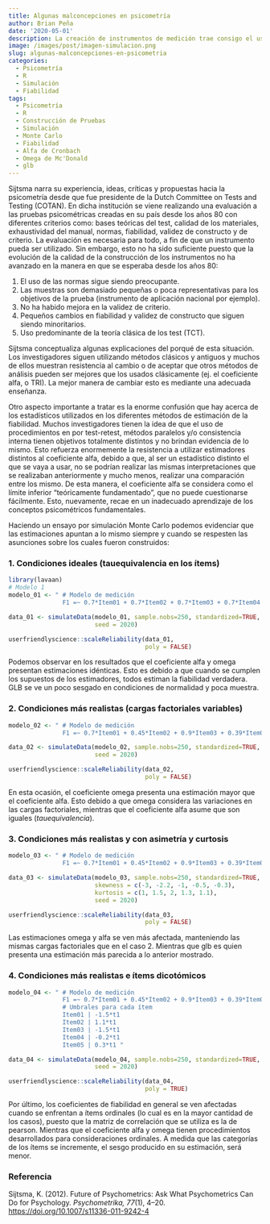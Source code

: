 ```yaml
---
title: Algunas malconcepciones en psicometría
author: Brian Peña
date: '2020-05-01'
description: La creación de instrumentos de medición trae consigo el uso de análisis psicométrico y empleo de análisis estadístico. Estimadores como coeficiente alfa, omega o glb, no siempre son realmente entendidos, causando errores en la construcción del instrumento.
image: /images/post/imagen-simulacion.png
slug: algunas-malconcepciones-en-psicometria
categories:
  - Psicometría
  - R
  - Simulación
  - Fiabilidad
tags:
  - Psicometría
  - R
  - Construcción de Pruebas
  - Simulación
  - Monte Carlo
  - Fiabilidad
  - Alfa de Cronbach
  - Omega de Mc'Donald
  - glb
---
```


Sijtsma narra su experiencia, ideas, críticas y propuestas hacia la psicometría desde que fue presidente de la Dutch Committee on Tests and Testing (COTAN). En dicha institución se viene realizando una evaluación a las pruebas psicométricas creadas en su país desde los años 80 con diferentes criterios como: bases teóricas del test, calidad de los materiales, exhaustividad del manual, normas, fiabilidad, validez de constructo y de criterio. La evaluación es necesaria para todo, a fin de que un instrumento pueda ser utilizado. Sin embargo, esto no ha sido suficiente puesto que la evolución de la calidad de la construcción de los instrumentos no ha avanzado en la manera en que se esperaba desde los años 80:

1. El uso de las normas sigue siendo preocupante.
2. Las muestras son demasiado pequeñas o poca representativas para los objetivos de la prueba (instrumento de aplicación nacional por ejemplo).
3. No ha habido mejora en la validez de criterio.
4. Pequeños cambios en fiabilidad y validez de constructo que siguen siendo minoritarios.
5. Uso predominante de la teoría clásica de los test (TCT).

Sijtsma conceptualiza algunas explicaciones del porqué de esta situación. Los investigadores siguen utilizando métodos clásicos y antiguos y muchos de ellos muestran resistencia al cambio o de aceptar que otros métodos de análisis pueden ser mejores que los usados clásicamente (ej. el coeficiente alfa, o TRI). La mejor manera de cambiar esto es mediante una adecuada enseñanza. 

Otro aspecto importante a tratar es la enorme confusión que hay acerca de los estadísticos utilizados en los diferentes métodos de estimación de la fiabilidad. Muchos investigadores tienen la idea de que el uso de procedimientos en por test-retest, métodos paralelos y/o consistencia interna tienen objetivos totalmente distintos y no brindan evidencia de lo mismo. Esto refuerza enormemente la resistencia a utilizar estimadores distintos al coeficiente alfa, debido a que, al ser un estadístico distinto el que se vaya a usar, no se podrían realizar las mismas interpretaciones que se realizaban anteriormente y mucho menos, realizar una comparación entre los mismo. De esta manera, el coeficiente alfa se considera como el límite inferior “teóricamente fundamentado”, que no puede cuestionarse fácilmente. Esto, nuevamente, recae en un inadecuado aprendizaje de los conceptos psicométricos fundamentales. 

Haciendo un ensayo por simulación Monte Carlo podemos evidenciar que las estimaciones apuntan a lo mismo siempre y cuando se respesten las asunciones sobre los cuales fueron construidos:

### 1. Condiciones ideales (tauequivalencia en los ítems)

```r
library(lavaan)
# Modelo 1
modelo_01 <- " # Modelo de medición
               F1 =~ 0.7*Item01 + 0.7*Item02 + 0.7*Item03 + 0.7*Item04 + 0.7*Item05"

data_01 <- simulateData(modelo_01, sample.nobs=250, standardized=TRUE,
                        seed = 2020)

userfriendlyscience::scaleReliability(data_01,
                                      poly = FALSE)


```

Podemos observar en los resultados que el coeficiente alfa y omega presentan estimaciones idénticas. Esto es debido a que cuando se cumplen los supuestos de los estimadores, todos estiman la fiabilidad verdadera. GLB se ve un poco sesgado en condiciones de normalidad y poca muestra.

### 2. Condiciones más realistas (cargas factoriales variables)

```r
modelo_02 <- " # Modelo de medición
               F1 =~ 0.7*Item01 + 0.45*Item02 + 0.9*Item03 + 0.39*Item04 + 0.65*Item05"

data_02 <- simulateData(modelo_02, sample.nobs=250, standardized=TRUE,
                        seed = 2020)

userfriendlyscience::scaleReliability(data_02,
                                      poly = FALSE)

```
En esta ocasión, el coeficiente omega presenta una estimación mayor que el coeficiente alfa. Esto debido a que omega considera las variaciones en las cargas factoriales, mientras que el coeficiente alfa asume que son iguales (*tauequivalencia*).

### 3. Condiciones más realistas y con asimetría y curtosis

```r
modelo_03 <- " # Modelo de medición
               F1 =~ 0.7*Item01 + 0.45*Item02 + 0.9*Item03 + 0.39*Item04 + 0.65*Item05"

data_03 <- simulateData(modelo_03, sample.nobs=250, standardized=TRUE,
                        skewness = c(-3, -2.2, -1, -0.5, -0.3),
                        kurtosis = c(1, 1.5, 2, 1.3, 1.1),
                        seed = 2020)

userfriendlyscience::scaleReliability(data_03,
                                      poly = FALSE)
```
Las estimaciones omega y alfa se ven más afectada, manteniendo las mismas cargas factoriales que en el caso 2. Mientras que glb es quien presenta una estimación más parecida a lo anterior mostrado.

### 4. Condiciones más realistas e ítems dicotómicos

```r
modelo_04 <- " # Modelo de medición
               F1 =~ 0.7*Item01 + 0.45*Item02 + 0.9*Item03 + 0.39*Item04 + 0.65*Item05
               # Umbrales para cada ítem
               Item01 | -1.5*t1 
               Item02 | 1.1*t1              
               Item03 | -1.5*t1 
               Item04 | -0.2*t1 
               Item05 | 0.3*t1 "

data_04 <- simulateData(modelo_04, sample.nobs=250, standardized=TRUE,
                        seed = 2020)

userfriendlyscience::scaleReliability(data_04,
                                      poly = TRUE)

```
Por último, los coeficientes de fiabilidad en general se ven afectadas cuando se enfrentan a ítems ordinales (lo cual es en la mayor cantidad de los casos), puesto que la matriz de correlación que se utiliza es la de pearson. Mientras que el coeficiente alfa y omega tienen procedimientos desarrollados para consideraciones ordinales. A medida que las categorías de los ítems se incremente, el sesgo producido en su estimación, será menor.

### Referencia
Sijtsma, K. (2012). Future of Psychometrics: Ask What Psychometrics Can Do for Psychology. *Psychometrika, 77*(1), 4–20. [https://doi.org/10.1007/s11336-011-9242-4](https://doi.org/10.1007/s11336-011-9242-4){target="_blank"}









